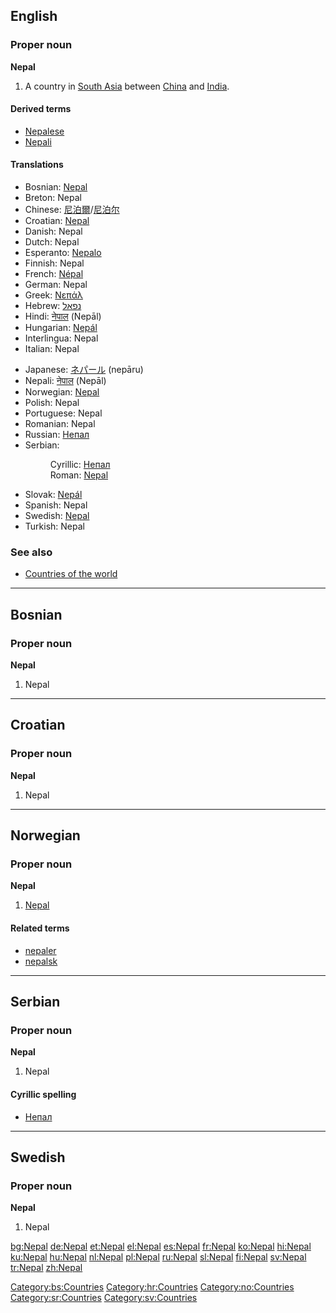 {{see|Népal}}
==English==
===Proper noun===
'''Nepal'''

# A country in [[South Asia]] between [[China]] and [[India]]. 

====Derived terms====
*[[Nepalese]]
*[[Nepali]]

====Translations====
{{top}}
*Bosnian: [[Nepal#Bosnian|Nepal]] {{m}}
*Breton: Nepal
*Chinese: [[尼泊爾]]/[[尼泊尔]]
*Croatian: [[Nepal#Croatian|Nepal]] {{m}}
*Danish: Nepal
*Dutch: Nepal
*Esperanto: [[Nepalo]]
*Finnish: Nepal
*French: [[Népal]] {{m}}
*German: Nepal
*Greek: [[Νεπάλ]]
*Hebrew: [[נפאל]]
*Hindi: [[नेपाल]] (Nepāl)
*Hungarian: [[Nepál]]
*Interlingua: Nepal
*Italian: Nepal {{m}}
{{mid}}
*Japanese: [[ネパール]] (nepāru)
*Nepali: [[नेपाल#Nepali|नेपाल]] (Nepāl)
*Norwegian: [[#Norwegian|Nepal]]
*Polish: Nepal
*Portuguese: Nepal
*Romanian: Nepal {{n}}
*Russian: [[Непал#Russian|Непал]] {{m}}
*Serbian:
*:Cyrillic: [[Непал#Serbian|Непал]] {{m}}
*:Roman: [[Nepal#Serbian|Nepal]] {{m}}
*Slovak: [[Nepál]]
*Spanish: Nepal
*Swedish: [[Nepal#Swedish|Nepal]]
*Turkish: Nepal
{{bottom}}

===See also===
*[[Countries of the world]]

----

==Bosnian==
===Proper noun===
'''Nepal''' {{m}}
#Nepal
[[Category:bs:Countries]]

----

==Croatian==
===Proper noun===
'''Nepal''' {{m}}
#Nepal
[[Category:hr:Countries]]

----

==Norwegian==
===Proper noun===
[[Category:no:Countries]]
'''Nepal'''
#[[#English|Nepal]]
====Related terms====
*[[nepaler]]
*[[nepalsk]]

----

==Serbian==
===Proper noun===
'''Nepal''' {{m}}
#Nepal
====Cyrillic spelling====
*[[Непал#Serbian|Непал]]
[[Category:sr:Countries]]

----

==Swedish==
===Proper noun===
'''Nepal'''
#Nepal
[[Category:sv:Countries]]

[[bg:Nepal]]
[[de:Nepal]]
[[et:Nepal]]
[[el:Nepal]]
[[es:Nepal]]
[[fr:Nepal]]
[[ko:Nepal]]
[[hi:Nepal]]
[[ku:Nepal]]
[[hu:Nepal]]
[[nl:Nepal]]
[[pl:Nepal]]
[[ru:Nepal]]
[[sl:Nepal]]
[[fi:Nepal]]
[[sv:Nepal]]
[[tr:Nepal]]
[[zh:Nepal]]